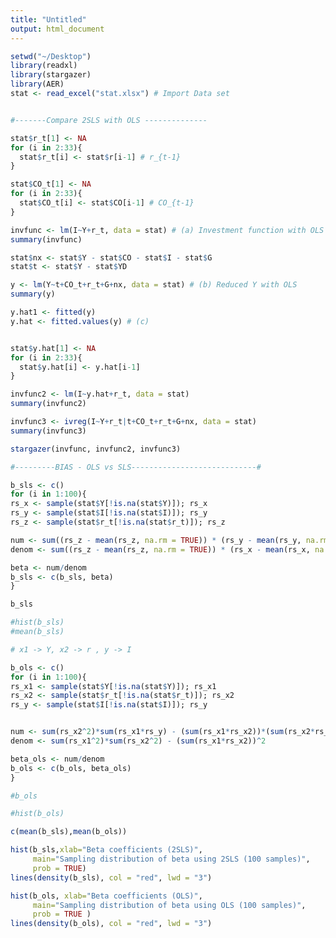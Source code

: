 ```yaml
---
title: "Untitled"
output: html_document
---
```


```r

setwd("~/Desktop")
library(readxl)
library(stargazer)
library(AER)
stat <- read_excel("stat.xlsx") # Import Data set 


#-------Compare 2SLS with OLS --------------

stat$r_t[1] <- NA
for (i in 2:33){
  stat$r_t[i] <- stat$r[i-1] # r_{t-1}
}

stat$CO_t[1] <- NA
for (i in 2:33){
  stat$CO_t[i] <- stat$CO[i-1] # CO_{t-1}
}

invfunc <- lm(I~Y+r_t, data = stat) # (a) Investment function with OLS
summary(invfunc)

stat$nx <- stat$Y - stat$CO - stat$I - stat$G
stat$t <- stat$Y - stat$YD

y <- lm(Y~t+CO_t+r_t+G+nx, data = stat) # (b) Reduced Y with OLS
summary(y)

y.hat1 <- fitted(y)
y.hat <- fitted.values(y) # (c)


stat$y.hat[1] <- NA
for (i in 2:33){
  stat$y.hat[i] <- y.hat[i-1]
}

invfunc2 <- lm(I~y.hat+r_t, data = stat)
summary(invfunc2)

invfunc3 <- ivreg(I~Y+r_t|t+CO_t+r_t+G+nx, data = stat)
summary(invfunc3)

stargazer(invfunc, invfunc2, invfunc3)

#---------BIAS - OLS vs SLS----------------------------#

b_sls <- c()
for (i in 1:100){
rs_x <- sample(stat$Y[!is.na(stat$Y)]); rs_x
rs_y <- sample(stat$I[!is.na(stat$I)]); rs_y
rs_z <- sample(stat$r_t[!is.na(stat$r_t)]); rs_z

num <- sum((rs_z - mean(rs_z, na.rm = TRUE)) * (rs_y - mean(rs_y, na.rm = TRUE)))
denom <- sum((rs_z - mean(rs_z, na.rm = TRUE)) * (rs_x - mean(rs_x, na.rm = TRUE)))

beta <- num/denom
b_sls <- c(b_sls, beta)
}

b_sls

#hist(b_sls)
#mean(b_sls)

# x1 -> Y, x2 -> r , y -> I

b_ols <- c()
for (i in 1:100){
rs_x1 <- sample(stat$Y[!is.na(stat$Y)]); rs_x1
rs_x2 <- sample(stat$r_t[!is.na(stat$r_t)]); rs_x2
rs_y <- sample(stat$I[!is.na(stat$I)]); rs_y


num <- sum(rs_x2^2)*sum(rs_x1*rs_y) - (sum(rs_x1*rs_x2))*(sum(rs_x2*rs_y))
denom <- sum(rs_x1^2)*sum(rs_x2^2) - (sum(rs_x1*rs_x2))^2

beta_ols <- num/denom
b_ols <- c(b_ols, beta_ols)
}

#b_ols

#hist(b_ols)

c(mean(b_sls),mean(b_ols))

```


```r
hist(b_sls,xlab="Beta coefficients (2SLS)", 
     main="Sampling distribution of beta using 2SLS (100 samples)", 
     prob = TRUE)
lines(density(b_sls), col = "red", lwd = "3")

```

```r

hist(b_ols, xlab="Beta coefficients (OLS)", 
     main="Sampling distribution of beta using OLS (100 samples)", 
     prob = TRUE )
lines(density(b_ols), col = "red", lwd = "3")

```


